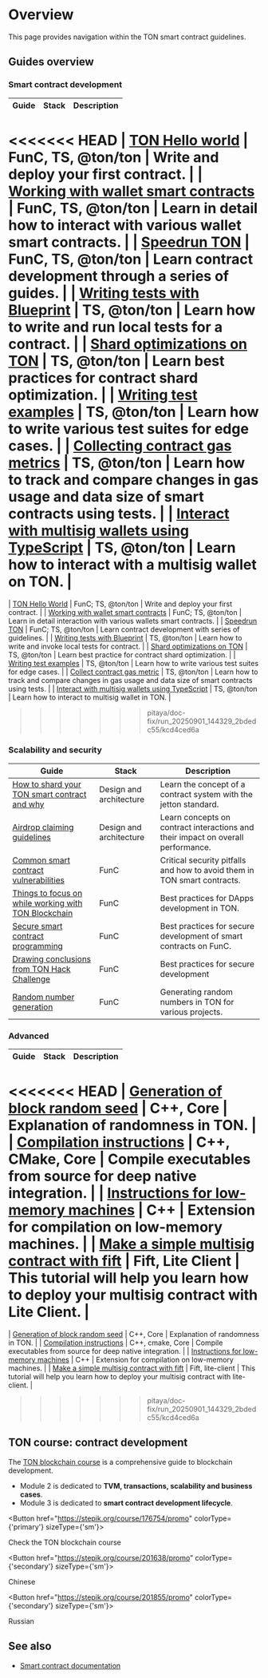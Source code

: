 

# Overview

This page provides navigation within the TON smart contract guidelines. 

## Guides overview

### Smart contract development

| Guide                                                                                           | Stack                            | Description                                                       |
|-------------------------------------------------------------------------------------------------|----------------------------------|-------------------------------------------------------------------|
<<<<<<< HEAD
| [TON Hello world](https://helloworld.tonstudio.io/01-wallet/)                                         | FunC, TS, @ton/ton               | Write and deploy your first contract.                             |
| [Working with wallet smart contracts](/v3/guidelines/smart-contracts/howto/wallet/)             | FunC, TS, @ton/ton               | Learn in detail how to interact with various wallet smart contracts. |
| [Speedrun TON](https://tonspeedrun.tapps.ninja/)                                                    | FunC, TS, @ton/ton               | Learn contract development through a series of guides.            |
| [Writing tests with Blueprint](/v3/guidelines/smart-contracts/testing/overview/)                | TS, @ton/ton                     | Learn how to write and run local tests for a contract.            |
| [Shard optimizations on TON](/v3/guidelines/smart-contracts/howto/shard-optimization/)          | TS, @ton/ton                     | Learn best practices for contract shard optimization.             |
| [Writing test examples](/v3/guidelines/smart-contracts/testing/writing-test-examples/)         | TS, @ton/ton                     | Learn how to write various test suites for edge cases.            |
| [Collecting contract gas metrics](/v3/guidelines/smart-contracts/testing/collect-contract-gas-metric/)         | TS, @ton/ton                     | Learn how to track and compare changes in gas usage and data size of smart contracts using tests.            |
| [Interact with multisig wallets using TypeScript](/v3/guidelines/smart-contracts/howto/multisig-js) | TS, @ton/ton                     | Learn how to interact with a multisig wallet on TON.              |
=======
| [TON Hello World](https://helloworld.tonstudio.io/01-wallet/)                                         | FunC; TS, @ton/ton               | Write and deploy your first contract.                             |
| [Working with wallet smart contracts](/v3/guidelines/smart-contracts/howto/wallet/)             | FunC; TS, @ton/ton               | Learn in detail interaction with various wallets smart contracts. |
| [Speedrun TON](https://tonspeedrun.tapps.ninja/)                                                    | FunC; TS, @ton/ton               | Learn contract development with series of guidelines.             |
| [Writing tests with Blueprint](/v3/guidelines/smart-contracts/testing/overview/)                | TS, @ton/ton                     | Learn how to write and invoke local tests for contract.           |
| [Shard optimizations on TON](/v3/guidelines/smart-contracts/howto/shard-optimization/)          | TS, @ton/ton                     | Learn best practice for contract shard optimization.              |
| [Writing test examples](/v3/guidelines/smart-contracts/testing/writing-test-examples/)         | TS, @ton/ton                     | Learn how to write various test suites for edge cases.            |
| [Collect contract gas metric](/v3/guidelines/smart-contracts/testing/collect-contract-gas-metric/)         | TS, @ton/ton                     | Learn how to track and compare changes in gas usage and data size of smart contracts using tests.            |
| [Interact with multisig wallets using TypeScript](/v3/guidelines/smart-contracts/howto/multisig-js) | TS, @ton/ton                     | Learn how to interact to multisig wallet in TON.                  |
>>>>>>> pitaya/doc-fix/run_20250901_144329_2bdedc55/kcd4ced6a


### Scalability and security

| Guide                                                                                                                                                  | Stack                   | Description                                                                      |
|--------------------------------------------------------------------------------------------------------------------------------------------------------|-------------------------|----------------------------------------------------------------------------------|
| [How to shard your TON smart contract and why](https://blog.ton.org/how-to-shard-your-ton-smart-contract-and-why-studying-the-anatomy-of-tons-jettons) | Design and architecture | Learn the concept of a contract system with the jetton standard.                 |
| [Airdrop claiming guidelines](/v3/guidelines/smart-contracts/howto/airdrop-claim-best-practice/)                                                       | Design and architecture | Learn concepts on contract interactions and their impact on overall performance. |
| [Common smart contract vulnerabilities](/v3/guidelines/smart-contracts/security/common-vulnerabilities/)                                               | FunC                    | Critical security pitfalls and how to avoid them in TON smart contracts.         |
| [Things to focus on while working with TON Blockchain](/v3/guidelines/smart-contracts/security/things-to-focus/)                                       | FunC                    | Best practices for DApps development in TON.                                     |
| [Secure smart contract programming](/v3/guidelines/smart-contracts/security/secure-programming/)                                                       | FunC                    | Best practices for secure development of smart contracts on FunC.                |
| [Drawing conclusions from TON Hack Challenge](/v3/guidelines/smart-contracts/security/ton-hack-challenge-1/)                                           | FunC                    | Best practices for secure development                                            |
| [Random number generation](/v3/guidelines/smart-contracts/security/random-number-generation/)                                                          | FunC                    | Generating random numbers in TON for various projects.                           |


### Advanced 

| Guide                                                                                                                                                  | Stack                    | Description                                                                              |
|--------------------------------------------------------------------------------------------------------------------------------------------------------|--------------------------|------------------------------------------------------------------------------------------|
<<<<<<< HEAD
| [Generation of block random seed](/v3/guidelines/smart-contracts/security/random/)                                                                     | C++, Core               | Explanation of randomness in TON.                                                       |
| [Compilation instructions](/v3/guidelines/smart-contracts/howto/compile/compilation-instructions/)                                                     | C++, CMake, Core        | Compile executables from source for deep native integration.                             |
| [Instructions for low-memory machines](/v3/guidelines/smart-contracts/howto/compile/instructions-low-memory/)                                          | C++                     | Extension for compilation on low-memory machines.                                        |
| [Make a simple multisig contract with fift](/v3/guidelines/smart-contracts/howto/multisig/)                                                            | Fift, Lite Client       | This tutorial will help you learn how to deploy your multisig contract with Lite Client. |
=======
| [Generation of block random seed](/v3/guidelines/smart-contracts/security/random/)                                                                     | C++, Core               | Explanation of randomness in TON.                                                            |
| [Compilation instructions](/v3/guidelines/smart-contracts/howto/compile/compilation-instructions/)                                                     | C++, cmake, Core        | Compile executables from source for deep native integration.                             |
| [Instructions for low-memory machines](/v3/guidelines/smart-contracts/howto/compile/instructions-low-memory/)                                          | С++                     | Extension for compilation on low-memory machines.                                        |
| [Make a simple multisig contract with fift](/v3/guidelines/smart-contracts/howto/multisig/)                                                            | Fift, lite-client       | This tutorial will help you learn how to deploy your multisig contract with lite-client. |
>>>>>>> pitaya/doc-fix/run_20250901_144329_2bdedc55/kcd4ced6a

## TON course: contract development

The [TON blockchain course](https://stepik.org/course/176754/) is a comprehensive guide to blockchain development.

- Module 2 is dedicated to __TVM, transactions, scalability and business cases__.
- Module 3 is dedicated to __smart contract development lifecycle__.


<Button href="https://stepik.org/course/176754/promo"
        colorType={'primary'} sizeType={'sm'}>

Check the TON blockchain course

</Button>


<Button href="https://stepik.org/course/201638/promo"
        colorType={'secondary'} sizeType={'sm'}>

Chinese

</Button>


<Button href="https://stepik.org/course/201855/promo"
        colorType={'secondary'} sizeType={'sm'}>

Russian

</Button>


## See also
- [Smart contract documentation](/v3/documentation/smart-contracts/overview/)

<Feedback />
